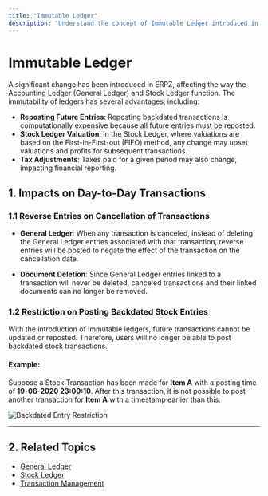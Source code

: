 ```yaml
---
title: "Immutable Ledger"
description: "Understand the concept of Immutable Ledger introduced in ERPZ Version 13, including its impact on accounting and stock transactions."
---
```


# Immutable Ledger

A significant change has been introduced in ERPZ, affecting the way the Accounting Ledger (General Ledger) and Stock Ledger function. The immutability of ledgers has several advantages, including:

- **Reposting Future Entries**: Reposting backdated transactions is computationally expensive because all future entries must be reposted.
- **Stock Ledger Valuation**: In the Stock Ledger, where valuations are based on the First-in-First-out (FIFO) method, any change may upset valuations and profits for subsequent transactions.
- **Tax Adjustments**: Taxes paid for a given period may also change, impacting financial reporting.

## 1. Impacts on Day-to-Day Transactions

### 1.1 Reverse Entries on Cancellation of Transactions

- **General Ledger**: When any transaction is canceled, instead of deleting the General Ledger entries associated with that transaction, reverse entries will be posted to negate the effect of the transaction on the cancellation date.

- **Document Deletion**: Since General Ledger entries linked to a transaction will never be deleted, canceled transactions and their linked documents can no longer be removed.

### 1.2 Restriction on Posting Backdated Stock Entries

With the introduction of immutable ledgers, future transactions cannot be updated or reposted. Therefore, users will no longer be able to post backdated stock transactions.

#### Example:

Suppose a Stock Transaction has been made for **Item A** with a posting time of **19-06-2020 23:00:10**. After this transaction, it is not possible to post another transaction for **Item A** with a timestamp earlier than this.

![Backdated Entry Restriction]()

---

## 2. Related Topics

- [General Ledger]()
- [Stock Ledger]()
- [Transaction Management]()
